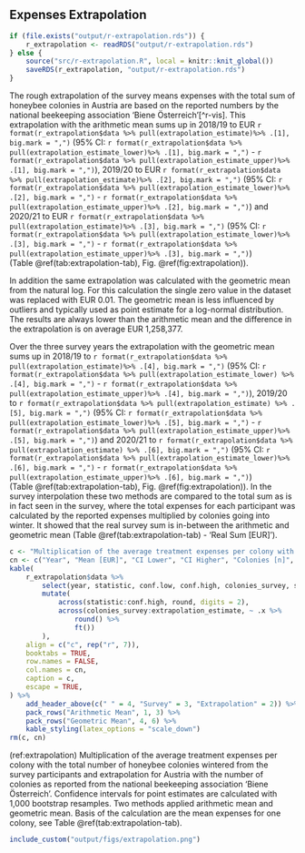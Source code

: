 ## Expenses Extrapolation

```r
if (file.exists("output/r-extrapolation.rds")) {
    r_extrapolation <- readRDS("output/r-extrapolation.rds")
} else {
    source("src/r-extrapolation.R", local = knitr::knit_global())
    saveRDS(r_extrapolation, "output/r-extrapolation.rds")
}
```

The rough extrapolation of the survey means expenses with the total sum of honeybee colonies in Austria are based on the reported numbers by the national beekeeping association 'Biene Österreich'[^r-vis].
This extrapolation with the arithmetic mean sums up in
2018/19 to EUR&nbsp;`r format(r_extrapolation$data %>% pull(extrapolation_estimate)%>% .[1], big.mark = ",")` (95% CI: `r format(r_extrapolation$data %>% pull(extrapolation_estimate_lower)%>% .[1], big.mark = ",")` - `r format(r_extrapolation$data %>% pull(extrapolation_estimate_upper)%>% .[1], big.mark = ",")`),
2019/20 to EUR&nbsp;`r format(r_extrapolation$data %>% pull(extrapolation_estimate)%>% .[2], big.mark = ",")` (95% CI: `r format(r_extrapolation$data %>% pull(extrapolation_estimate_lower)%>% .[2], big.mark = ",")` - `r format(r_extrapolation$data %>% pull(extrapolation_estimate_upper)%>% .[2], big.mark = ",")`) and
2020/21 to EUR&nbsp;`r format(r_extrapolation$data %>% pull(extrapolation_estimate)%>% .[3], big.mark = ",")` (95% CI: `r format(r_extrapolation$data %>% pull(extrapolation_estimate_lower)%>% .[3], big.mark = ",")` - `r format(r_extrapolation$data %>% pull(extrapolation_estimate_upper)%>% .[3], big.mark = ",")`) (Table&nbsp;\@ref(tab:extrapolation-tab), Fig. \@ref(fig:extrapolation)).

In addition the same extrapolation was calculated with the geometric mean from the natural log. For this calculation the single zero value in the dataset was replaced with EUR&nbsp;0.01. The geometric mean is less influenced by outliers and typically used as point estimate for a log-normal distribution. The results are always lower than the arithmetic mean and the difference in the extrapolation is on average EUR&nbsp;1,258,377.

Over the three survey years the extrapolation with the geometric mean sums up in 2018/19 to `r format(r_extrapolation$data %>% pull(extrapolation_estimate)%>% .[4], big.mark = ",")` (95% CI: `r format(r_extrapolation$data %>% pull(extrapolation_estimate_lower) %>% .[4], big.mark = ",")` - `r format(r_extrapolation$data %>% pull(extrapolation_estimate_upper)%>% .[4], big.mark = ",")`),
2019/20 to `r format(r_extrapolation$data %>% pull(extrapolation_estimate) %>% .[5], big.mark = ",")` (95% CI: `r format(r_extrapolation$data %>% pull(extrapolation_estimate_lower)%>% .[5], big.mark = ",")` - `r format(r_extrapolation$data %>% pull(extrapolation_estimate_upper)%>% .[5], big.mark = ",")`) and
2020/21 to `r format(r_extrapolation$data %>% pull(extrapolation_estimate) %>% .[6], big.mark = ",")` (95% CI: `r format(r_extrapolation$data %>% pull(extrapolation_estimate_lower)%>% .[6], big.mark = ",")` - `r format(r_extrapolation$data %>% pull(extrapolation_estimate_upper)%>% .[6], big.mark = ",")`) (Table&nbsp;\@ref(tab:extrapolation-tab), Fig. \@ref(fig:extrapolation)). In the survey interpolation these two methods are compared to the total sum as is in fact seen in the survey, where the total expenses for each participant was calculated by the reported expenses multiplied by colonies going into winter. It showed that the real survey sum is in-between the arithmetic and geometric mean (Table&nbsp;\@ref(tab:extrapolation-tab) - 'Real Sum [EUR]').


```r
c <- "Multiplication of the average treatment expenses per colony with the total number of honeybee colonies wintered from the survey participants and extrapolation for Austria with the number of colonies as reported from the national beekeeping association 'Biene Österreich'. Column 'Real Sum' is the observed total sum from the survey, where the total expenses for each participant was calculated by reported expenses multiplied by colonies going into winter and afterwards summarised for each year. Confidence intervals for point estimates are calculated with 1,000 bootstrap resamples. Two methods applied arithmetic mean and geometric mean."
cn <- c("Year", "Mean [EUR]", "CI Lower", "CI Higher", "Colonies [n]", "Mean Sum [EUR]", "Real Sum [EUR]", "Colonies [n]", "Mean Sum [EUR]")
kable(
    r_extrapolation$data %>%
        select(year, statistic, conf.low, conf.high, colonies_survey, survey_estimate, survey_real, colonies, extrapolation_estimate) %>%
        mutate(
            across(statistic:conf.high, round, digits = 2),
            across(colonies_survey:extrapolation_estimate, ~ .x %>%
                round() %>%
                ft())
        ),
    align = c("c", rep("r", 7)),
    booktabs = TRUE,
    row.names = FALSE,
    col.names = cn,
    caption = c,
    escape = TRUE,
) %>%
    add_header_above(c(" " = 4, "Survey" = 3, "Extrapolation" = 2)) %>%
    pack_rows("Arithmetic Mean", 1, 3) %>%
    pack_rows("Geometric Mean", 4, 6) %>%
    kable_styling(latex_options = "scale_down")
rm(c, cn)
```

(ref:extrapolation) Multiplication of the average treatment expenses per colony with the total number of honeybee colonies wintered from the survey participants and extrapolation for Austria with the number of colonies as reported from the national beekeeping association 'Biene Österreich'. Confidence intervals for point estimates are calculated with 1,000 bootstrap resamples. Two methods applied arithmetic mean and geometric mean. Basis of the calculation are the mean expenses for one colony, see Table&nbsp;\@ref(tab:extrapolation-tab).
```r
include_custom("output/figs/extrapolation.png")
```